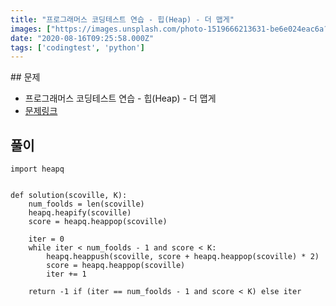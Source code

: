 ```yaml
---
title: "프로그래머스 코딩테스트 연습 - 힙(Heap) - 더 맵게"
images: ["https://images.unsplash.com/photo-1519666213631-be6e024eac6a?ixlib=rb-1.2.1&q=80&fm=jpg&crop=entropy&cs=tinysrgb&w=2000&fit=max&ixid=eyJhcHBfaWQiOjExNzczfQ"]
date: "2020-08-16T09:25:58.000Z"
tags: ['codingtest', 'python']
---
```


<TOCInline toc={props.toc} asDisclosure />
## 문제

* 프로그래머스 코딩테스트 연습 - 힙(Heap) - 더 맵게
* [문제링크](https://programmers.co.kr/learn/courses/30/lessons/42626)

## 풀이

```
import heapq


def solution(scoville, K):
    num_foolds = len(scoville)
    heapq.heapify(scoville)
    score = heapq.heappop(scoville)

    iter = 0
    while iter < num_foolds - 1 and score < K:
        heapq.heappush(scoville, score + heapq.heappop(scoville) * 2)
        score = heapq.heappop(scoville)
        iter += 1

    return -1 if (iter == num_foolds - 1 and score < K) else iter


```
